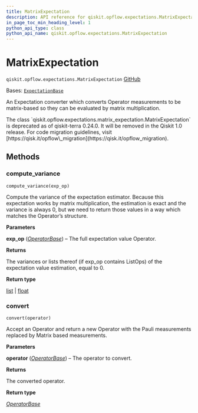 ```yaml
---
title: MatrixExpectation
description: API reference for qiskit.opflow.expectations.MatrixExpectation
in_page_toc_min_heading_level: 1
python_api_type: class
python_api_name: qiskit.opflow.expectations.MatrixExpectation
---
```


# MatrixExpectation

<span id="qiskit.opflow.expectations.MatrixExpectation" />

`qiskit.opflow.expectations.MatrixExpectation` [GitHub](https://github.com/qiskit/qiskit/tree/stable/0.46/qiskit/opflow/expectations/matrix_expectation.py "view source code")

Bases: [`ExpectationBase`](qiskit.opflow.expectations.ExpectationBase "qiskit.opflow.expectations.expectation_base.ExpectationBase")

An Expectation converter which converts Operator measurements to be matrix-based so they can be evaluated by matrix multiplication.

<Admonition title="Deprecated since version 0.24.0" type="danger">
  The class `qiskit.opflow.expectations.matrix_expectation.MatrixExpectation` is deprecated as of qiskit-terra 0.24.0. It will be removed in the Qiskit 1.0 release. For code migration guidelines, visit [https://qisk.it/opflow\_migration](https://qisk.it/opflow_migration).
</Admonition>

## Methods

### compute\_variance

<span id="qiskit.opflow.expectations.MatrixExpectation.compute_variance" />

`compute_variance(exp_op)`

Compute the variance of the expectation estimator. Because this expectation works by matrix multiplication, the estimation is exact and the variance is always 0, but we need to return those values in a way which matches the Operator’s structure.

**Parameters**

**exp\_op** ([*OperatorBase*](qiskit.opflow.OperatorBase "qiskit.opflow.operator_base.OperatorBase")) – The full expectation value Operator.

**Returns**

The variances or lists thereof (if exp\_op contains ListOps) of the expectation value estimation, equal to 0.

**Return type**

[list](https://docs.python.org/3/library/stdtypes.html#list "(in Python v3.12)") | [float](https://docs.python.org/3/library/functions.html#float "(in Python v3.12)")

### convert

<span id="qiskit.opflow.expectations.MatrixExpectation.convert" />

`convert(operator)`

Accept an Operator and return a new Operator with the Pauli measurements replaced by Matrix based measurements.

**Parameters**

**operator** ([*OperatorBase*](qiskit.opflow.OperatorBase "qiskit.opflow.operator_base.OperatorBase")) – The operator to convert.

**Returns**

The converted operator.

**Return type**

[*OperatorBase*](qiskit.opflow.OperatorBase "qiskit.opflow.operator_base.OperatorBase")

